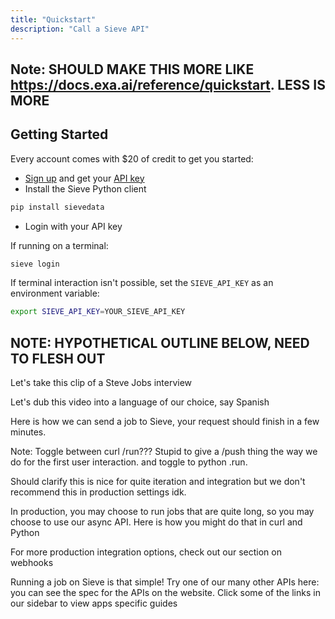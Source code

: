 ```yaml
---
title: "Quickstart"
description: "Call a Sieve API"
---
```


## Note: SHOULD MAKE THIS MORE LIKE https://docs.exa.ai/reference/quickstart. LESS IS MORE

<Card title="Get Sieve API Key" icon="key-skeleton" iconType="sharp-solid" color="#7240ff" horizontal href="https://www.sievedata.com/dashboard/settings">
  
</Card>

## **Getting Started**

Every account comes with \$20 of credit to get you started:

- [Sign up](https://www.sievedata.com/dashboard) and get your [API key](https://www.sievedata.com/dashboard/settings)
- Install the Sieve Python client

```bash
pip install sievedata
```

- Login with your API key

If running on a terminal:

```bash
sieve login
```

If terminal interaction isn't possible, set the `SIEVE_API_KEY` as an environment variable:

```bash
export SIEVE_API_KEY=YOUR_SIEVE_API_KEY
```

## NOTE: HYPOTHETICAL OUTLINE BELOW, NEED TO FLESH OUT

Let's take this clip of a Steve Jobs interview

Let's dub this video into a language of our choice, say Spanish

Here is how we can send a job to Sieve, your request should finish in a few minutes.

Note: Toggle between curl /run??? Stupid to give a /push thing the way we do for the first user interaction.
and toggle to python .run.

Should clarify this is nice for quite iteration and integration but we don't recommend this in production settings idk.

In production, you may choose to run jobs that are quite long, so you may choose to use our async API. Here is how you might do that in curl and Python

For more production integration options, check out our section on webhooks

Running a job on Sieve is that simple\! Try one of our many other APIs here: you can see the spec for the APIs on the website. Click some of the links in our sidebar to view apps specific guides
